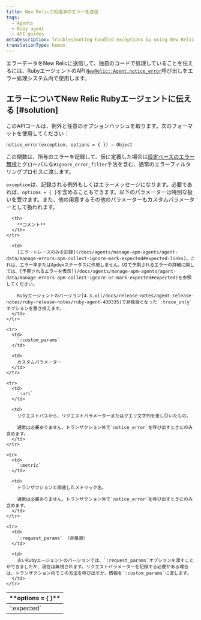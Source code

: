 ```yaml
---
title: New Relicに処理済のエラーを送信
tags:
  - Agents
  - Ruby agent
  - API guides
metaDescription: Troubleshooting handled exceptions by using New Relic's API to tell the Ruby agent to notice a handled error.
translationType: human
---
```


エラーデータをNew Relicに送信して、独自のコードで処理していることを伝えるには、RubyエージェントのAPI [`NewRelic::Agent.notice_error`](https://www.rubydoc.info/github/newrelic/newrelic-ruby-agent/NewRelic/Agent#notice_error-instance_method)呼び出しをエラー処理システム内で使用します。

## エラーについてNew Relic Rubyエージェントに伝える [#solution]

このAPIコールは、例外と任意のオプションハッシュを取ります。次のフォーマットを使用してください：

```
notice_error(exception, options = { }) ⇒ Object
```

この関数は、所与のエラーを記録して、仮に定義した場合は[設定ベースのエラー無視](/docs/agents/ruby-agent/installation-configuration/ruby-agent-configuration#error_collector.ignore_errors)とグローバルな`#ignore_error_filter`手法を含む、通常のエラーフィルタリングプロセスに渡します。

`exception`は、記録される例外もしくはエラーメッセージになります。必要であれば、`options = { }`を含めることもできます。以下のパラメーターは特別な扱いを受けます。また、他の用意するその他のパラメーターもカスタムパラメーターとして扱われます。

<table>
  <thead>
    <tr>
      <th width={200}>
        **options = &#x7B; }**
      </th>

      <th>
        **コメント**
      </th>
    </tr>
  </thead>

  <tbody>
    <tr>
      <td>
        `:expected`
      </td>

      <td>
        [エラートレースのみを記録](/docs/agents/manage-apm-agents/agent-data/manage-errors-apm-collect-ignore-mark-expected#expected-links)。これは、エラー率またはApdexステータスに作用しません。UIで予期されるエラーの詳細に関しては、[予期されるエラーを表示](/docs/agents/manage-apm-agents/agent-data/manage-errors-apm-collect-ignore-or-mark-expected#expected)を参照してください。

        Rubyエージェントのバージョン[4.3.x](/docs/release-notes/agent-release-notes/ruby-release-notes/ruby-agent-430335)で非推奨となった`:trace_only`オプションを置き換えます。
      </td>
    </tr>

    <tr>
      <td>
        `:custom_params`
      </td>

      <td>
        カスタムパラメーター
      </td>
    </tr>

    <tr>
      <td>
        `:uri`
      </td>

      <td>
        リクエストパスから、リクエストパラメーターまたはクエリ文字列を差し引いたもの。

        通常は必要ありません。トランザクション外で`notice_error`を呼び出すときにのみ含めます。
      </td>
    </tr>

    <tr>
      <td>
        `:metric`
      </td>

      <td>
        トランザクションと関連したメトリック名。

        通常は必要ありません。トランザクション外で`notice_error`を呼び出すときにのみ含めます。
      </td>
    </tr>

    <tr>
      <td>
        `:request_params` （非推奨）
      </td>

      <td>
        古いRubyエージェントのバージョンでは、`:request_params`オプションを渡すことができましたが、現在は無視されます。リクエストパラメーターを記録する必要がある場合は、トランザクション内でこの方法を呼び出すか、情報を`:custom_params`に渡します。
      </td>
    </tr>
  </tbody>
</table>